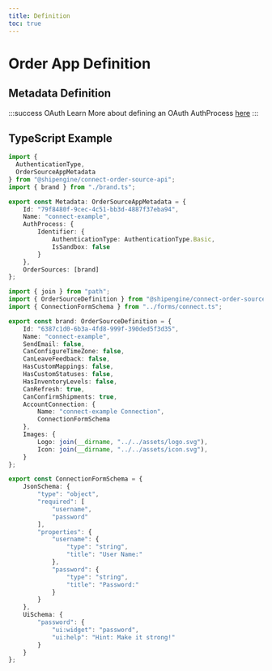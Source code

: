 ```yaml
---
title: Definition
toc: true
---
```


# Order App Definition



## Metadata Definition
<JsonSchema
  schema={Schema}
/>

:::success OAuth
Learn More about defining an OAuth AuthProcess [here](../oauth/index.md)
:::

## TypeScript Example
```TypeScript definition/index.ts
import { 
  AuthenticationType,
  OrderSourceAppMetadata
} from "@shipengine/connect-order-source-api";
import { brand } from "./brand.ts";

export const Metadata: OrderSourceAppMetadata = {
    Id: "79f8480f-9cec-4c51-bb3d-4887f37eba94",
    Name: "connect-example",
    AuthProcess: {
        Identifier: {
            AuthenticationType: AuthenticationType.Basic,
            IsSandbox: false
        }
    },
    OrderSources: [brand]
};
```
```TypeScript definition/brand.ts
import { join } from "path";
import { OrderSourceDefinition } from "@shipengine/connect-order-source-api";
import { ConnectionFormSchema } from "../forms/connect.ts";

export const brand: OrderSourceDefinition = {
    Id: "6387c1d0-6b3a-4fd8-999f-390ded5f3d35",
    Name: "connect-example",
    SendEmail: false,
    CanConfigureTimeZone: false,
    CanLeaveFeedback: false,
    HasCustomMappings: false,
    HasCustomStatuses: false,
    HasInventoryLevels: false,
    CanRefresh: true,
    CanConfirmShipments: true,
    AccountConnection: {
        Name: "connect-example Connection",
        ConnectionFormSchema
    },
    Images: {
        Logo: join(__dirname, "../../assets/logo.svg"),
        Icon: join(__dirname, "../../assets/icon.svg"),
    }
};
```
```TypeScript forms/connect.ts
export const ConnectionFormSchema = {
    JsonSchema: {
        "type": "object",
        "required": [
            "username",
            "password"
        ],
        "properties": {
            "username": {
                "type": "string",
                "title": "User Name:"
            },
            "password": {
                "type": "string",
                "title": "Password:"
            }
        }
    },
    UiSchema: {
        "password": {
            "ui:widget": "password",
            "ui:help": "Hint: Make it strong!"
        }
    }
};
```
